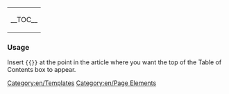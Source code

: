 {|style="clear:right; float:right;"
|style="background: none; border:0px;"|
__TOC__
|}<noinclude>

=== Usage ===
Insert <code>&#123;&#123;{{BASEPAGENAME}}&#125;&#125;</code> at the point in the article where you want the top of the Table of Contents box to appear.
[[Category:en/Templates]][[Category:en/Page Elements]]</noinclude>
